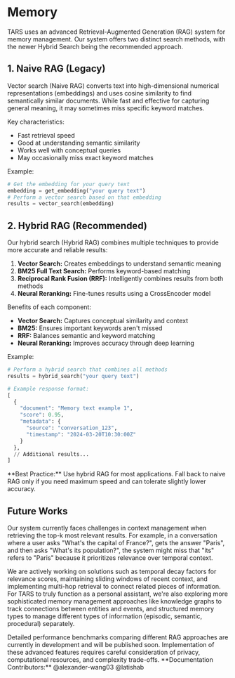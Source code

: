 
# Memory

TARS uses an advanced Retrieval-Augmented Generation (RAG) system for memory management. Our system offers two distinct search methods, with the newer Hybrid Search being the recommended approach.

## 1. Naive RAG (Legacy)
Vector search (Naive RAG) converts text into high-dimensional numerical representations (embeddings) and uses cosine similarity to find semantically similar documents. While fast and effective for capturing general meaning, it may sometimes miss specific keyword matches.

Key characteristics:
- Fast retrieval speed
- Good at understanding semantic similarity
- Works well with conceptual queries
- May occasionally miss exact keyword matches

Example:
```python
# Get the embedding for your query text
embedding = get_embedding("your query text")
# Perform a vector search based on that embedding
results = vector_search(embedding)
```

## 2. Hybrid RAG (Recommended)
Our hybrid search (Hybrid RAG) combines multiple techniques to provide more accurate and reliable results:

1. **Vector Search:** Creates embeddings to understand semantic meaning
2. **BM25 Full Text Search:** Performs keyword-based matching
3. **Reciprocal Rank Fusion (RRF):** Intelligently combines results from both methods
4. **Neural Reranking:** Fine-tunes results using a CrossEncoder model

Benefits of each component:
- **Vector Search:** Captures conceptual similarity and context
- **BM25:** Ensures important keywords aren't missed
- **RRF:** Balances semantic and keyword matching
- **Neural Reranking:** Improves accuracy through deep learning

Example:
```python
# Perform a hybrid search that combines all methods
results = hybrid_search("your query text")

# Example response format:
[
  {
    "document": "Memory text example 1",
    "score": 0.95,
    "metadata": {
      "source": "conversation_123",
      "timestamp": "2024-03-20T10:30:00Z"
    }
  },
  // Additional results...
]
```

<Callout type="info" emoji="💡">
  **Best Practice:** Use hybrid RAG for most applications. Fall back to naive RAG only if you need maximum speed and can tolerate slightly lower accuracy.
</Callout>

## Future Works

Our system currently faces challenges in context management when retrieving the top-k most relevant results. For example, in a conversation where a user asks "What's the capital of France?", gets the answer "Paris", and then asks "What's its population?", the system might miss that "its" refers to "Paris" because it prioritizes relevance over temporal context.

We are actively working on solutions such as temporal decay factors for relevance scores, maintaining sliding windows of recent context, and implementing multi-hop retrieval to connect related pieces of information. For TARS to truly function as a personal assistant, we're also exploring more sophisticated memory management approaches like knowledge graphs to track connections between entities and events, and structured memory types to manage different types of information (episodic, semantic, procedural) separately.

<Callout type="info" emoji="📊">
  Detailed performance benchmarks comparing different RAG approaches are currently in development and will be published soon.
</Callout>

<Callout type="warning" emoji="⚠️">
  Implementation of these advanced features requires careful consideration of privacy, computational resources, and complexity trade-offs.
</Callout>

<Callout type="default" emoji="👉">
  **Documentation Contributors:** @alexander-wang03 @latishab
</Callout>
